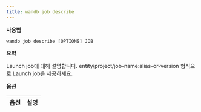 ```yaml
---
title: wandb job describe
---
```


**사용법**

`wandb job describe [OPTIONS] JOB`

**요약**

Launch job에 대해 설명합니다. entity/project/job-name:alias-or-version 형식으로 Launch job을 제공하세요.

**옵션**

| **옵션** | **설명** |
| :--- | :--- |

